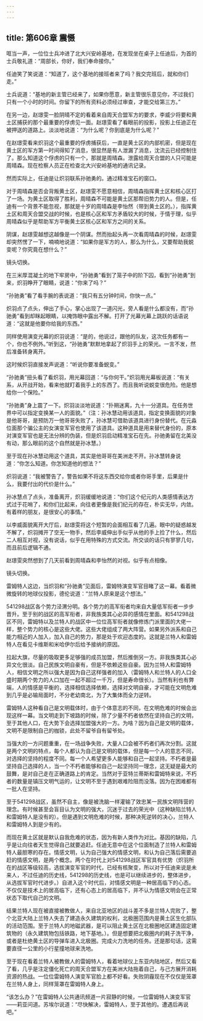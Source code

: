 ```yaml
---
---
---
```

title: 第606章 震慑
---



哐当一声，一位位士兵冲进了北大兴安岭基地，在发现坐在桌子上任迪后，为首的士兵敬礼道：“周部长，你好，我们奉命接你。”

任迪笑了笑说道：“知道了，这个基地的接班者来了吗？我交完班后，就和你们走。”

士兵说道：“基地的新主管已经来了，如果你愿意，新主管很乐意见你，不过我们只有一个小时的时间。你留下的所有资料必须经过审查，才能交给第三方。”

在另一边，赵璟雯一脸阴晴不定的看着来自周天合盟军方的要求，李威少将要和黄土区捕获的那个最重要的俘虏见一面。赵璟雯看了看眼前的投影，投影上任迪正在被押送的道路上。淡淡地说道：“为什么呢？你到底是为什么呢？”

在赵璟雯看来炽羽这个最重要的俘虏捕获后，一直是黄土区的内部机密，但是现在黄土区的军方第一时间得知了消息，很显然是有人泄漏了消息，沈流云已经控制住了。那么知道这个俘虏的只有一个，那就是周晴森。泄露给周天合盟的人只可能是周晴森。现在检察人员正在检查北大兴安岭基地的通讯记录。

然而实际上，任迪是让炽羽联系孙驰勇的。通过精准宝石的窗口。

对于周晴森是否会背叛黄土区，赵璟雯不愿意相信，周晴森指挥黄土区和核心区打了一场。为黄土区取得了胜利，周晴森不可能是黄土区那帮旧势力的人。但是，任迪有一个背景不能忽视，那就是十岁的周晴森是李怡然（带到黄土区的。），指挥黄土区和周天合盟交战的时候，也是核心区和军方矛盾较大的时候，于情于理，似乎周晴森似乎是帮助军方平衡黄土区核心区和军方之间的关系。

阴谋，赵璟雯越想这越像是一个阴谋。然而抬起头再一次看周晴森的时候，赵璟雯却突然愣了一下，喃喃地说道：“如果你是军方的人，那么为什么，又要帮助我蜕变呢？你究竟在想什么？”

镜头切换。

在三米厚混凝土的地下牢房中，“孙驰勇”看到了笼子中的阶下囚，看到“孙驰勇”到来，炽羽睁开了眼睛，说道：“你来了吗？”

“孙驰勇”看了看手腕的表说道：“我只有五分钟时间，你快一点。”

炽羽点了点头，伸出了手心，掌心出现了一道闪光，旁人看是什么都没有，而“孙驰勇”看到却眯起眼睛，以掩饰眼中露出不解。打开了光幕光幕上跳跃的话语说道：“这就是他要你给我的东西。”

同样使用演变光幕的炽羽说道：“是的，他说过，跟他的队友，这次任务都有一个，你也不例外。”听到这，“孙驰勇”默默地拿起了炽羽手上的荣光。一言不发，然后准备转身离开。

这时候炽羽直接发声说道：“听说你要准备蜕变。”

“孙驰勇”扭头看了看炽羽，用光幕回道：“与你何干。”炽羽用光幕板说道：“有关系，从开战开始，看来他就盯着我手上的东西了。而且我听说蜕变很危险。他是想给你一个保险。”

“孙驰勇”身上震了一下。炽羽淡淡地说道：“扑朔迷离，九十一分道具。在任务世界中可以指定变换某一人的面貌。”（注：孙冰慧动用该道具，指定变换面貌的对象是他哥哥，是预防万一他哥哥失败了，孙冰慧可借助该道具进行身份替代。在元淼位面那个骗公主的女演变军官也使用了该道具。这种道具是用来替代身份的，原本对演变军官也是无法分辨的伪装，但是炽羽启动精准宝石在先。孙驰勇留在北美没有动，那么眼前的这个自然就是孙冰慧。）

至于现在孙冰慧动用这个道具，其实是他哥哥在美洲走不开。孙冰慧转身说道：“你怎么知道。你怎知道他的想法？”

炽羽说道：“我被警告了，警告如果不将这东西交给你或者你哥手里，后果是什么，我要付出的代价是什么。”

孙冰慧点了点头，准备离开，炽羽缓缓地说道：“你们这个纪元的人类感情表达方式过于花哨了，和你们比起来，向往者更像是我们纪元的存在，朴实无华，内敛。有着样的朋友，是很安心的事情。”

以李威面貌离开大厅后，赵璟雯将这个短暂的会面相互看了几遍。眼中的疑惑越发不解了，炽羽摊开了空无一物手，然后李威伸出手似乎从他的手上捡了什么，然后二人相互对视，没有说话，似乎在用特殊的方式交流。所交谈的话只有寥寥几句，而且前后逻辑不通。

赵璟雯突然想到了几天前看到周晴森和李怡然的对视。似乎有点相像。

镜头切换。

雷姆特人这边，当炽羽和“孙驰勇”见面后，雷姆特演变军官目睹了这一幕。看着微微旋转的地球仪投影，德伦说道：“兰特人原来是这个想法。”

541298战区各个势力泾渭分明。各个势力的高军衔者均来自大量低军衔者一步步晋升。至于别的战区的高军衔者，非我族类其心必异的感情在里面。和541298战区不同，雷姆特以及兰特人的战区中一位位高军衔者就像修炼门派里面的大佬一样，整个势力的核心是这些大佬。这些大佬组成了两大阵营。如果另外派系和自己能力相近的人加入，加入自己的势力，那是处于欢迎态度的。这就是兰特人和雷姆特人在看见卡维斯和米哈伊尔后给予接纳的原因。

拉起大旗，尽量的吸取更多足够强的成员加盟，然后推倒另一方。非我族类其心必异文化很淡。自己民族文明自豪有，但是不依赖这些自豪。因为兰特人和雷姆特人，相信文明之所以强大是因为自己这样强者的加入（雷姆特人和兰特人的人口全盛时期两个势力的人口加在一起不超过一千万，但是寿命很长）。当然有利也有弊端，人的情感是平衡的，选择相信选择依赖，选择对文明自豪，才可能在文明危难到几乎是必输局面时，不分老幼南北，为了大集体而全力逆转。

雷姆特人这种看自己是文明载体时，由于个体意志的不同，在文明危难的时候会出现这样一幕。当文明走到下坡路的时候，除了少量不朽者依然在坚持自己的文明，至于其他人口，在大势下会选择加盟强大的一方。为啥？因为自己是文明的载体，文明不是限制自己的枷锁，此处不留爷自有留爷处。

当强大的一方问题重重，在一场战争失败，大量人口会被不朽者们再次分割。这就是两个文明的特点，每个人都认为自己是文明的载体，但是每一个人的意志不同，对选择的坚持的程度不同。每一个人希望更多人能够和自己一起坚持。不朽者是最坚持自己选择的人，当一个不朽者能够和自己一起坚持同一理念，这无疑是最大的鼓舞，是对自己走在正确道路上的肯定。当然对于亚特兰蒂斯和雷姆特来说，不朽者的数量是镇压文明气运的，让文明不至于遇到艰难险阻而没落。因为在困难都有一批人在坚持。

至于541298战区，虽然不自主，像是被洗脑一样灌输了效忠某一民族文明阵营的理念。有时候甚至会盲目认为文明的强大，沉迷于过去的荣光中（这种缺陷兰特人和雷姆特人是没有的）。但是遇到文明危难的时候，那种决死逆转的决心，兰特人和雷姆特人到是少有的。

而现在黄土区就是默认自我危难的状态，因为有新人类作为对比。基因的缺陷，几乎是让向往者天生觉得自己就要追赶。任迪无意中在这个位面制造了兰特人和雷姆特人最胆寒的存在。情感文明，认为自己强大的情感文明，和认为自己落后需要追赶的情感文明，是两个概念。两个在时代上对541298战区军官具有优势（炽羽所在的战区等级较高，选拔演变军官的时代，已经有核聚变，所以对于任迪来说是未来人，不过任迪的历史线，541298的历史线，也是可以继续进步的，整体进步，从选拔军官时代进步。）自进入这个时代后，对情感文明是一种居高临下的心态。不仅仅是技术上的居高临下，还有心态上的居高临下，并不认为情感文明会在正常状态下取代自己的文明。

结果兰特人现在被直接被教做人，来自北亚地区的战斗差不多是兰特人完败了，整个北亚大陆上兰特人失去了建造永久建筑的权利，北极圈范围内是黄土区生化部队的活动范围。至于兰特人的地磁武器，是可以阻止黄土区在北极圈地区建造固定建筑物的（永久建筑物包括铁路，地下基地。）。但是想要把北极圈内的耗子洗干净，或者是杜绝黄土区的导弹车进入北极圈。完成火力洗地的任务。还是那句话，这需要直径一公里的小行星撞地球来洗地。

至于现在看着兰特人被教做人的雷姆特人，看着地球仪上东亚内陆地区，然后又看了看，几乎是注定僵化死亡的周天合盟军方在美洲大陆拖着自己，与己方展开消耗资源的热战。一位位雷姆特人演变军官脸上都不好看。失败阴霾现在不仅仅是笼罩在兰特人身上，同样笼罩在雷姆特人身上。

“该怎么办？”在雷姆特人公共通讯频道一片寂静的时候，一位雷姆特人演变军官——莉亚问道。苏埃尔说道：“尽快解决，雷姆特人，至于其他的。遭遇后再说吧。”